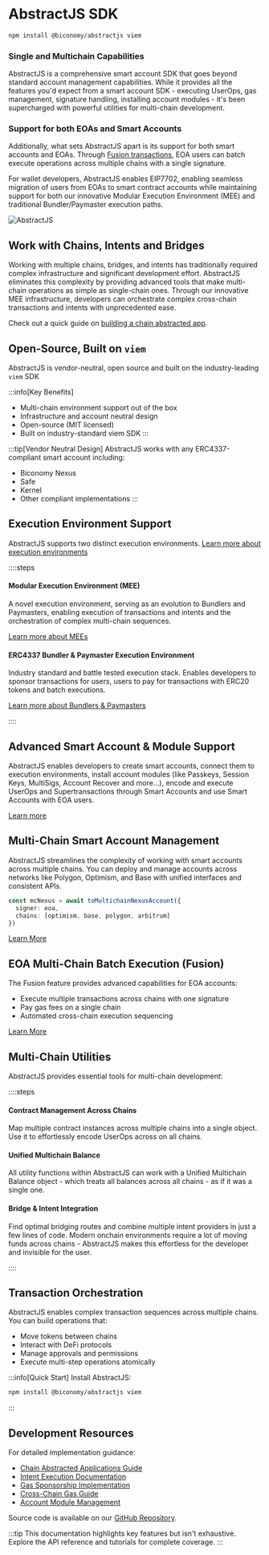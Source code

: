 # AbstractJS SDK

```bash [Install AbstractJS]
npm install @biconomy/abstractjs viem
```

### Single and Multichain Capabilities
AbstractJS is a comprehensive smart account SDK that goes beyond standard account management capabilities. While it 
provides all the features you'd expect from a smart account SDK - executing UserOps, gas management, signature handling, installing account modules - it's
been supercharged with powerful utilities for multi-chain development.

### Support for both EOAs and Smart Accounts
Additionally, what sets AbstractJS apart is its support for both smart accounts and EOAs. Through [Fusion transactions](), 
EOA users can batch execute operations across multiple chains with a single signature. 

For wallet developers, AbstractJS enables EIP7702, enabling seamless migration of users from EOAs to smart contract accounts while maintaining support for both our innovative Modular Execution Environment (MEE) and traditional Bundler/Paymaster execution paths.

![AbstractJS](https://i.imgur.com/hJbBCCy.png)


## Work with Chains, Intents and Bridges
Working with multiple chains, bridges, and intents has traditionally required complex infrastructure and significant development effort. AbstractJS eliminates this complexity by providing advanced tools that make multi-chain operations as simple as single-chain ones. Through our innovative MEE infrastructure, developers can orchestrate complex cross-chain transactions and intents with unprecedented ease. 

Check out a quick guide on [building a chain abstracted app](/mee/tutorials/build-chainabstracted-app).

## Open-Source, Built on `viem`
AbstractJS is vendor-neutral, open source and built on the industry-leading `viem` SDK 

:::info[Key Benefits]
- Multi-chain environment support out of the box
- Infrastructure and account neutral design
- Open-source (MIT licensed)
- Built on industry-standard viem SDK
:::

:::tip[Vendor Neutral Design]
AbstractJS works with any ERC4337-compliant smart account including:
- Biconomy Nexus
- Safe
- Kernel
- Other compliant implementations
:::

## Execution Environment Support
AbstractJS supports two distinct execution environments. [Learn more about execution environments](/explained/exec-environments)

::::steps
#### **Modular Execution Environment (MEE)**
A novel execution environment, serving as an evolution to Bundlers and Paymasters, enabling 
execution of transactions and intents and the orchestration of complex multi-chain sequences.

[Learn more about MEEs](/explained/mee)
   
#### **ERC4337 Bundler & Paymaster Execution Environment**
Industry standard and battle tested execution stack. Enables developers to sponsor transactions for users,
users to pay for transactions with ERC20 tokens and batch executions. 

[Learn more about Bundlers & Paymasters](/explained/bundlers-paymasters)

::::

## Advanced Smart Account & Module Support
AbstractJS enables developers to create smart accounts, connect them to execution environments, install account
modules (like Passkeys, Session Keys, MultiSigs, Account Recover and more...), encode and execute UserOps and 
Supertransactions through Smart Accounts and use Smart Accounts with EOA users.

[Learn more](/modules)

## Multi-Chain Smart Account Management
AbstractJS streamlines the complexity of working with smart accounts across multiple chains. You can deploy and manage accounts across networks like Polygon, Optimism, and Base with unified interfaces and consistent APIs.

```ts [Code Example: Using a Biconomy Nexus Account on Multiple Chains]
const mcNexus = await toMultichainNexusAccount({
  signer: eoa,
  chains: [optimism, base, polygon, arbitrum]
})
```

[Learn More](/mee/tutorials/manage-multichain-sca)

## EOA Multi-Chain Batch Execution (Fusion)
The Fusion feature provides advanced capabilities for EOA accounts:
- Execute multiple transactions across chains with one signature
- Pay gas fees on a single chain
- Automated cross-chain execution sequencing

[Learn More](/mee/fusion)


## Multi-Chain Utilities

AbstractJS provides essential tools for multi-chain development:

::::steps
#### **Contract Management Across Chains**
Map multiple contract instances across multiple chains into a single object. Use it to
effortlessly encode UserOps across on all chains.

#### **Unified Multichain Balance**
All utility functions within AbstractJS can work with a Unified Multichain Balance
object - which treats all balances across all chains - as if it was a single one.

#### **Bridge & Intent Integration**
Find optimal bridging routes and combine multiple intent providers in just a few lines of code. Modern
onchain environments require a lot of moving funds across chains - AbstractJS makes this effortless for 
the developer and invisible for the user.

::::

## Transaction Orchestration
AbstractJS enables complex transaction sequences across multiple chains. You can build operations that:
- Move tokens between chains
- Interact with DeFi protocols
- Manage approvals and permissions
- Execute multi-step operations atomically


:::info[Quick Start]
Install AbstractJS:
```bash
npm install @biconomy/abstractjs viem
```
:::

## Development Resources

For detailed implementation guidance:
- [Chain Abstracted Applications Guide](/mee/tutorials/build-chainabstracted-app)
- [Intent Execution Documentation](/mee/tutorials/execute-intent)
- [Gas Sponsorship Implementation](/tutorials/gasless)
- [Cross-Chain Gas Guide](/mee/tutorials/pay-gas-across-chains)
- [Account Module Management](/modules/validators)

Source code is available on our [GitHub Repository](https://google.com).

:::tip
This documentation highlights key features but isn't exhaustive. Explore the API reference and tutorials for complete coverage.
:::
